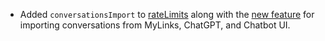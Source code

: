 - Added `conversationsImport` to [rateLimits](/docs/configuration/librechat_yaml/object_structure/config#ratelimits) along with the [new feature](https://github.com/TrinhNgocThanh/mylinks.com.vn/pull/2355) for importing conversations from MyLinks, ChatGPT, and Chatbot UI.

